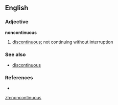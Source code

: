 ==English==

===Adjective===
'''noncontinuous'''

# {{rare}} [[discontinuous]]; not continuing without interruption

===See also===
*[[discontinuous]]

===References===
*{{R:Dictionary.com|noncontinuous}}

[[zh:noncontinuous]]